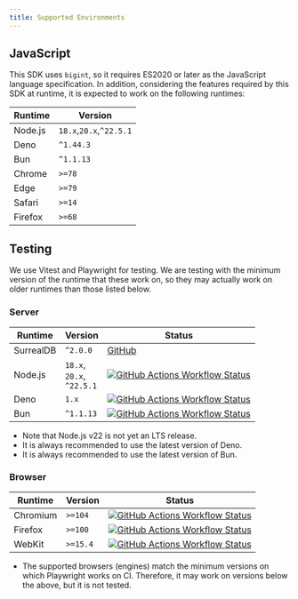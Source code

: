 ```yaml
---
title: Supported Environments
---
```



## JavaScript

This SDK uses `bigint`, so it requires ES2020 or later as the JavaScript language specification. In addition, considering the features required by this SDK at runtime, it is expected to work on the following runtimes:

| Runtime | Version |
| --- | --- |
| Node.js | `18.x`,`20.x`,`^22.5.1` |
| Deno | `^1.44.3` |
| Bun | `^1.1.13` |
| Chrome  | `>=78` |
| Edge    | `>=79` |
| Safari  | `>=14` |
| Firefox | `>=68` |

## Testing

We use Vitest and Playwright for testing. We are testing with the minimum version of the runtime that these work on, so they may actually work on older runtimes than those listed below.

### Server

| Runtime | Version | Status |
| --- | --- | --- |
| SurrealDB | `^2.0.0` | [GitHub](https://github.com/surrealdb/surrealdb) |
| Node.js   | `18.x`,<br/>`20.x`,<br/>`^22.5.1` | [![GitHub Actions Workflow Status](https://img.shields.io/github/actions/workflow/status/tai-kun/surrealdb.js/nodejs.yml?branch=main&logo=Node.js&label=Node.js)](https://github.com/tai-kun/surrealdb.js/actions/workflows/nodejs.yml) |
| Deno      | `1.x` | [![GitHub Actions Workflow Status](https://img.shields.io/github/actions/workflow/status/tai-kun/surrealdb.js/deno.yml?branch=main&logo=Deno&label=Deno)](https://github.com/tai-kun/surrealdb.js/actions/workflows/deno.yml) |
| Bun       | `^1.1.13` | [![GitHub Actions Workflow Status](https://img.shields.io/github/actions/workflow/status/tai-kun/surrealdb.js/bun.yml?branch=main&logo=Bun&label=Bun)](https://github.com/tai-kun/surrealdb.js/actions/workflows/bun.yml) |

- Note that Node.js v22 is not yet an LTS release.
- It is always recommended to use the latest version of Deno.
- It is always recommended to use the latest version of Bun.

### Browser

| Runtime | Version | Status |
| --- | --- | --- |
| Chromium  | `>=104` | [![GitHub Actions Workflow Status](https://img.shields.io/github/actions/workflow/status/tai-kun/surrealdb.js/chromium.yml?branch=main&logo=googlechrome&label=Chromium)](https://github.com/tai-kun/surrealdb.js/actions/workflows/chromium.yml) |
| Firefox | `>=100` | [![GitHub Actions Workflow Status](https://img.shields.io/github/actions/workflow/status/tai-kun/surrealdb.js/firefox.yml?branch=main&logo=Firefox&label=Firefox)](https://github.com/tai-kun/surrealdb.js/actions/workflows/firefox.yml) |
| WebKit  | `>=15.4` | [![GitHub Actions Workflow Status](https://img.shields.io/github/actions/workflow/status/tai-kun/surrealdb.js/webkit.yml?branch=main&style=flat&logo=safari&label=WebKit)](https://github.com/tai-kun/surrealdb.js/actions/workflows/webkit.yml) |

- The supported browsers (engines) match the minimum versions on which Playwright works on CI. Therefore, it may work on versions below the above, but it is not tested.

